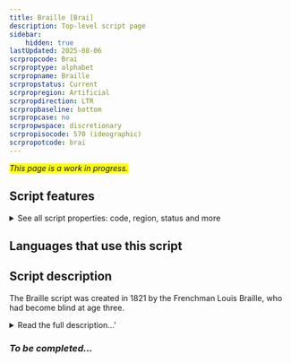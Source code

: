 ```yaml
---
title: Braille [Brai]
description: Top-level script page
sidebar:
    hidden: true
lastUpdated: 2025-08-06
scrpropcode: Brai
scrproptype: alphabet
scrpropname: Braille
scrpropstatus: Current
scrpropregion: Artificial
scrpropdirection: LTR
scrpropbaseline: bottom
scrpropcase: no
scrpropwspace: discretionary
scrpropisocode: 570 (ideographic)
scrpropotcode: brai
---
```


<span style='background-color:yellow'>_This page is a work in progress._</span>


## Script features

<details>
<summary> See all script properties: code, region, status and more</summary>
<ScriptInfo />
</details>

## Languages that use this script

<WsList script='Brai' wsMax='5' />

## Script description

The Braille script was created in 1821 by the Frenchman Louis Braille, who had become blind at age three.

<details><summary>Read the full description...'</summary>_Not yet available._</details>

### _To be completed..._

